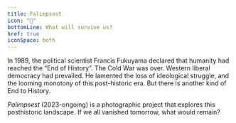 ```yaml
---
title: Palimpsest
icon: ""
bottomLine: What will survive us?
href: true
iconSpace: both
---
```


In 1989, the political scientist Francis Fukuyama declared that humanity had reached the “End of History”. The Cold War was over. Western liberal democracy had prevailed. He lamented the loss of ideological struggle, and the looming monotony of this post-historic era. But there is another kind of End to History.

_Palimpsest_ (2023-ongoing) is a photographic project that explores this posthistoric landscape. If we all vanished tomorrow, what would remain?